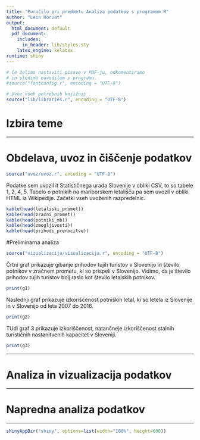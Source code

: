```yaml
---
title: "Poročilo pri predmetu Analiza podatkov s programom R"
author: "Leon Horvat"
output:
  html_document: default
  pdf_document:
    includes:
      in_header: lib/styles.sty
    latex_engine: xelatex
runtime: shiny
---
```


```r
# Če želimo nastaviti pisave v PDF-ju, odkomentiramo
# in sledimo navodilom v programu.
#source("fontconfig.r", encoding = "UTF-8")

# Uvoz vseh potrebnih knjižnic
source("lib/libraries.r", encoding = "UTF-8")
```

# Izbira teme



***

# Obdelava, uvoz in čiščenje podatkov

```r
source("uvoz/uvoz.r", encoding = "UTF-8")
```

Podatke sem uvozil it Statističnega urada Slovenije v obliki CSV, to so tabele 1, 2, 4, 5. Tabelo o potnikih na mariborskem letališču pa sem uvozil v obliki HTML iz Wikipedije.
Začetki vseh uvoženih razpredelnic.

```r
kable(head(letaliski_promet))
kable(head(zracni_promet))
kable(head(potniki_mb))
kable(head(zmogljivosti))
kable(head(prihodi_prenocitve))
```

#Preliminarna analiza

```r
source("vizualizacija/vizualizacija.r", encoding = "UTF-8")
```

Črtni graf \ref{fig:graf1} prikazuje gibanje prihodov tujih turistov v Slovenijo in število potnikov v zračnem prometu, ki so prispeli v Slovenijo. Vidimo, da je število prihodov tujih turistov bolj raslo kot število letalskih potnikov.

```r
print(g1)
```

Naslednji graf \ref{fig:graf2} prikazuje izkoriščenost potniških letal, ki so letela iz Slovenije in v Slovenijo od leta 2007 do 2016.

```r
print(g2)
```

TUdi graf 3 \ref{fig:graf3} prikazuje izkoriščenost, natančneje izkoriščenost stalnih turističnih nastanitvenih kapacitet v Sloveniji.

```r
print(g3)
```
***

# Analiza in vizualizacija podatkov





***

# Napredna analiza podatkov



***

```r
shinyAppDir("shiny", options=list(width="100%", height=600))
```
